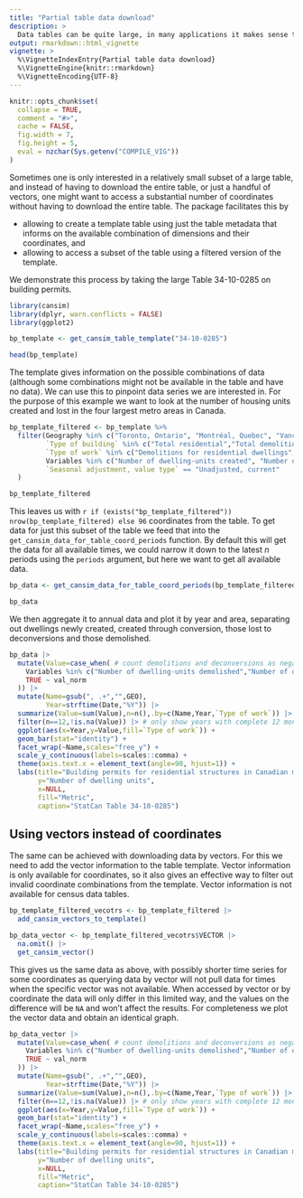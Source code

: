```yaml
---
title: "Partial table data download"
description: >
  Data tables can be quite large, in many applications it makes sense to only download a small subset of a table. The package can create a synthetic template table containing all possible combinations of categories in each dimension that can be used for filtering and pinpointing data of interest, and then downloading just that data instead of the entire table.
output: rmarkdown::html_vignette
vignette: >
  %\VignetteIndexEntry{Partial table data download}
  %\VignetteEngine{knitr::rmarkdown}
  %\VignetteEncoding{UTF-8}
---
```


```r
knitr::opts_chunk$set(
  collapse = TRUE,
  comment = "#>",
  cache = FALSE,
  fig.width = 7,
  fig.height = 5,
  eval = nzchar(Sys.getenv("COMPILE_VIG"))
)
```

Sometimes one is only interested in a relatively small subset of a large table, and instead of having to download the entire table, or just a handful of vectors, one might want to access a substantial number of coordinates without having to download the entire table. The package facilitates this by

* allowing to create a template table using just the table metadata that informs on the available combination of dimensions and their coordinates, and
* allowing to access a subset of the table using a filtered version of the template.

We demonstrate this process by taking the large Table 34-10-0285 on building permits.

```r
library(cansim)
library(dplyr, warn.conflicts = FALSE)
library(ggplot2)

bp_template <- get_cansim_table_template("34-10-0285")

head(bp_template)
```

The template gives information on the possible combinations of data (although some combinations might not be available in the table and have no data). We can use this to pinpoint data series we are interested in. For the purpose of this example we want to look at the number of housing units created and lost in the four largest metro areas in Canada.


```r
bp_template_filtered <- bp_template %>%
  filter(Geography %in% c("Toronto, Ontario", "Montréal, Quebec", "Vancouver, British Columbia", "Calgary, Alberta"),
         `Type of building` %in% c("Total residential","Total demolitions"),
         `Type of work` %in% c("Demolitions for residential dwellings","Deconversion total","Conversions total","New dwelling units total"),
         Variables %in% c("Number of dwelling-units created", "Number of dwelling-units lost", "Number of dwelling-units demolished"),
         `Seasonal adjustment, value type` == "Unadjusted, current"
  )

bp_template_filtered
```

This leaves us with `r if (exists("bp_template_filtered")) nrow(bp_template_filtered) else 96` coordinates from the table. To get data for just this subset of the table we feed that into the `get_cansim_data_for_table_coord_periods` function. By default this will get the data for all available times, we could narrow it down to the latest $n$ periods using the `periods` argument, but here we want to get all available data. 

```r
bp_data <- get_cansim_data_for_table_coord_periods(bp_template_filtered)

bp_data
```


We then aggregate it to annual data and plot it by year and area, separating out dwellings newly created, created through conversion, those lost to deconversions and those demolished. 

```r
bp_data |>
  mutate(Value=case_when( # count demolitions and deconversions as negative
    Variables %in% c("Number of dwelling-units demolished","Number of dwelling-units lost") ~ - val_norm,
    TRUE ~ val_norm
  )) |>
  mutate(Name=gsub(", .+","",GEO),
         Year=strftime(Date,"%Y")) |>
  summarize(Value=sum(Value),n=n(),.by=c(Name,Year,`Type of work`)) |>
  filter(n==12,!is.na(Value)) |> # only show years with complete 12 months of data
  ggplot(aes(x=Year,y=Value,fill=`Type of work`)) +
  geom_bar(stat="identity") +
  facet_wrap(~Name,scales="free_y") +
  scale_y_continuous(labels=scales::comma) +
  theme(axis.text.x = element_text(angle=90, hjust=1)) +
  labs(title="Building permits for residential structures in Canadian metro areas",
       y="Number of dwelling units",
       x=NULL,
       fill="Metric",
       caption="StatCan Table 34-10-0285") 
```

## Using vectors instead of coordinates

The same can be achieved with downloading data by vectors. For this we need to add the vector information to the table template. Vector information is only available for coordinates, so it also gives an effective way to filter out invalid coordinate combinations from the template. Vector information is not available for census data tables.

```r
bp_template_filtered_vecotrs <- bp_template_filtered |>
  add_cansim_vectors_to_template()

bp_data_vector <- bp_template_filtered_vecotrs$VECTOR |>
  na.omit() |>
  get_cansim_vector()
```

This gives us the same data as above, with possibly shorter time series for some coordinates as querying data by vector will not pull data for times when the specific vector was not available. When accessed by vector or by coordinate the data will only differ in this limited way, and the values on the difference will be `NA` and won't affect the results. For completeness we plot the vector data and obtain an identical graph.


```r
bp_data_vector |>
  mutate(Value=case_when( # count demolitions and deconversions as negative
    Variables %in% c("Number of dwelling-units demolished","Number of dwelling-units lost") ~ - val_norm,
    TRUE ~ val_norm
  )) |>
  mutate(Name=gsub(", .+","",GEO),
         Year=strftime(Date,"%Y")) |>
  summarize(Value=sum(Value),n=n(),.by=c(Name,Year,`Type of work`)) |>
  filter(n==12,!is.na(Value)) |> # only show years with complete 12 months of data
  ggplot(aes(x=Year,y=Value,fill=`Type of work`)) +
  geom_bar(stat="identity") +
  facet_wrap(~Name,scales="free_y") +
  scale_y_continuous(labels=scales::comma) +
  theme(axis.text.x = element_text(angle=90, hjust=1)) +
  labs(title="Building permits for residential structures in Canadian metro areas",
       y="Number of dwelling units",
       x=NULL,
       fill="Metric",
       caption="StatCan Table 34-10-0285") 
```
